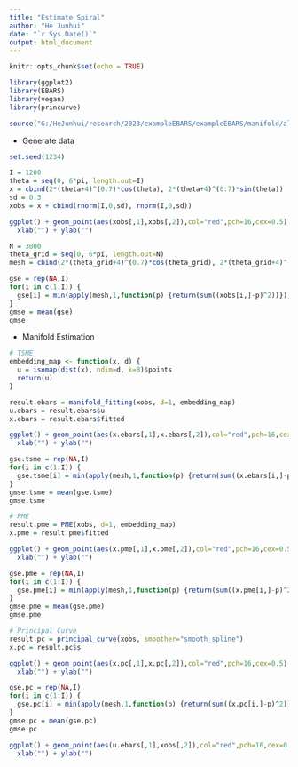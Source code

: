 ```yaml
---
title: "Estimate Spiral"
author: "He Junhui"
date: "`r Sys.Date()`"
output: html_document
---
```


```r
knitr::opts_chunk$set(echo = TRUE)
```

```r
library(ggplot2)
library(EBARS)
library(vegan)
library(princurve)

source("G:/HeJunhui/research/2023/exampleEBARS/exampleEBARS/manifold/algo/Principal_Manifold_Estimation.R")
```

+ Generate data

```r
set.seed(1234)
```

```r
I = 1200
theta = seq(0, 6*pi, length.out=I)
x = cbind(2*(theta+4)^(0.7)*cos(theta), 2*(theta+4)^(0.7)*sin(theta))
sd = 0.3
xobs = x + cbind(rnorm(I,0,sd), rnorm(I,0,sd))

ggplot() + geom_point(aes(xobs[,1],xobs[,2]),col="red",pch=16,cex=0.5) + 
  xlab("") + ylab("")
```

```r
N = 3000
theta_grid = seq(0, 6*pi, length.out=N)
mesh = cbind(2*(theta_grid+4)^(0.7)*cos(theta_grid), 2*(theta_grid+4)^(0.7)*sin(theta_grid))
```

```r
gse = rep(NA,I)
for(i in c(1:I)) {
  gse[i] = min(apply(mesh,1,function(p) {return(sum((xobs[i,]-p)^2))}))
}
gmse = mean(gse)
gmse
```


+ Manifold Estimation

```r
# TSME
embedding_map <- function(x, d) {
  u = isomap(dist(x), ndim=d, k=8)$points
  return(u)
}

result.ebars = manifold_fitting(xobs, d=1, embedding_map)
u.ebars = result.ebars$u
x.ebars = result.ebars$fitted
```

```r
ggplot() + geom_point(aes(x.ebars[,1],x.ebars[,2]),col="red",pch=16,cex=0.5) +
  xlab("") + ylab("")
```


```r
gse.tsme = rep(NA,I)
for(i in c(1:I)) {
  gse.tsme[i] = min(apply(mesh,1,function(p) {return(sum((x.ebars[i,]-p)^2))}))
}
gmse.tsme = mean(gse.tsme)
gmse.tsme
```



```r
# PME
result.pme = PME(xobs, d=1, embedding_map)
x.pme = result.pme$fitted
```

```r
ggplot() + geom_point(aes(x.pme[,1],x.pme[,2]),col="red",pch=16,cex=0.5) +
  xlab("") + ylab("")
```

```r
gse.pme = rep(NA,I)
for(i in c(1:I)) {
  gse.pme[i] = min(apply(mesh,1,function(p) {return(sum((x.pme[i,]-p)^2))}))
}
gmse.pme = mean(gse.pme)
gmse.pme
```

```r
# Principal Curve
result.pc = principal_curve(xobs, smoother="smooth_spline")
x.pc = result.pc$s
```

```r
ggplot() + geom_point(aes(x.pc[,1],x.pc[,2]),col="red",pch=16,cex=0.5) +
  xlab("") + ylab("")
```

```r
gse.pc = rep(NA,I)
for(i in c(1:I)) {
  gse.pc[i] = min(apply(mesh,1,function(p) {return(sum((x.pc[i,]-p)^2))}))
}
gmse.pc = mean(gse.pc)
gmse.pc
```

```r
ggplot() + geom_point(aes(u.ebars[,1],xobs[,2]),col="red",pch=16,cex=0.5) +
  xlab("") + ylab("")
```
